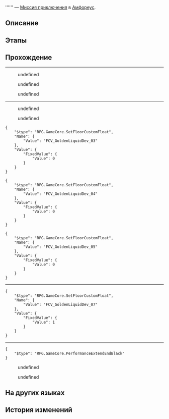 {{Дополнить|Диалоги.}}
{{Миссия Инфобокс
|id              = 4340138
|Название        = 
|Изображение     = Миссия Освоения .png
|Тип             = Миссия приключения
|События         = 
|Глава           = 
|Условия         = Завершена [[Миссия Освоения]] ''[[О серебряная колесница, мчись на тёмные земли]]''
|Персонажи       = Добрая маленькая девочка; Дружелюбный учёный; Первопроходец; Работник мастерской; Спокойная учёная; Эмоциональная учёная
|СтартЛокация    = Вечный священный город Охема
|Мир             = Амфореус
|Локации         = Вечный священный город Охема
|Предыдущая      = 
|Следующая       = 
|Награды         = 
}}
'''''' — [[Миссия приключения]] в [[Амфореус]].

==Описание==
{{Описание|<!--официальное описание из Перекрёстка судеб-->}}

==Этапы==


==Прохождение==
{{Дополнить}}

----
<!--Unknown TalkSentence: 434042101-->
:{{Диалог|Стрелка}} undefined
:{{Диалог|Стрелка}} undefined
:{{Диалог|Стрелка}} undefined
----
<!--Unknown TalkSentence: 434042401-->
:{{Диалог|Стрелка}} undefined
:{{Диалог|Стрелка}} undefined
<!--Unknown TalkSentence: 434042403-->
<!--Unknown TalkSentence: 434042406-->
<!--Unknown TalkSentence: 434042407-->
<!--Unknown TalkSentence: 434042408-->
<pre>{
	"$type": "RPG.GameCore.SetFloorCustomFloat",
	"Name": {
		"Value": "FCV_GoldenLiquidDev_03"
	},
	"Value": {
		"FixedValue": {
			"Value": 0
		}
	}
}</pre>
<pre>{
	"$type": "RPG.GameCore.SetFloorCustomFloat",
	"Name": {
		"Value": "FCV_GoldenLiquidDev_04"
	},
	"Value": {
		"FixedValue": {
			"Value": 0
		}
	}
}</pre>
<pre>{
	"$type": "RPG.GameCore.SetFloorCustomFloat",
	"Name": {
		"Value": "FCV_GoldenLiquidDev_05"
	},
	"Value": {
		"FixedValue": {
			"Value": 0
		}
	}
}</pre>
----
:{{tx}}
<pre>{
	"$type": "RPG.GameCore.SetFloorCustomFloat",
	"Name": {
		"Value": "FCV_GoldenLiquidDev_07"
	},
	"Value": {
		"FixedValue": {
			"Value": 1
		}
	}
}</pre>
----
<pre>{
	"$type": "RPG.GameCore.PerformanceExtendEndBlack"
}</pre>
<!--Unknown TalkSentence: 434043801-->
<!--Unknown TalkSentence: 434043802-->
<!--Unknown TalkSentence: 434043803-->
<!--Unknown TalkSentence: 434043804-->
:{{Диалог|Стрелка}} undefined
:<!--Unknown TalkSentence: 434043806-->
:<!--Unknown TalkSentence: 434043807-->
:<!--Unknown TalkSentence: 434043808-->
:<!--Unknown TalkSentence: 434043809-->
::{{tx}}
:{{Диалог|Стрелка}} undefined
:<!--Unknown TalkSentence: 434043808-->
:<!--Unknown TalkSentence: 434043809-->
::{{tx}}
<!--Unknown TalkSentence: 434043808-->
<!--Unknown TalkSentence: 434043809-->
:{{tx}}
{{Диалог Конец}}

==На других языках==
{{На других языках
|en   = 
|zhs  = 
|zht  = 
|ja   = 
|ko   = 
|es   = 
|fr   = 
|ru   = 
|th   = 
|vi   = 
|de   = 
|id   = 
|pt   = 
}}

==История изменений==
{{История изменений|3.0}}
